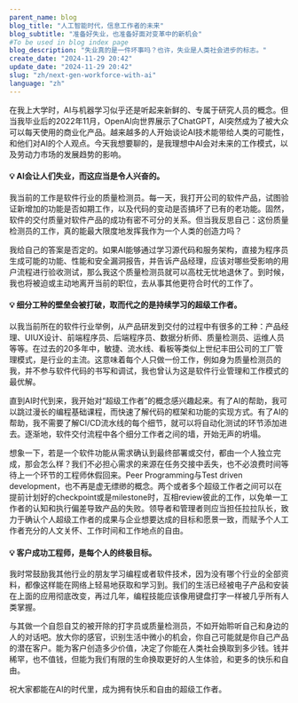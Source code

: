 ```yaml
---
parent_name: blog
blog_title: "人工智能时代，信息工作者的未来"
blog_subtitle: "准备好失业，也准备好面对变革中的新机会"
#To be used in blog index page
blog_description: "失业真的是一件坏事吗？也许，失业是人类社会进步的标志。"
create_date: "2024-11-29 20:42"
update_date: "2024-11-29 20:42"
slug: "zh/next-gen-workforce-with-ai"
language: "zh"
---
```


<p className="py-2">
在我上大学时，AI与机器学习似乎还是听起来新鲜的、专属于研究人员的概念。但当我毕业后的2022年11月，OpenAI向世界展示了ChatGPT，AI突然成为了被大众可以每天使用的商业化产品。越来越多的人开始谈论AI技术能带给人类的可能性，和他们对AI的个人观点。今天我想要聊的，是我理想中AI会对未来的工作模式，以及劳动力市场的发展趋势的影响。
</p>

<h4>
💡 AI会让人们失业，而这应当是令人兴奋的。
</h4>

<p className="py-2">
我当前的工作是软件行业的质量检测员。每一天，我打开公司的软件产品，试图验证新增加的功能是否如期工作，以及代码的变动是否搞坏了已有的老功能。固然，软件的交付质量对软件产品的成功有密不可分的关系。但当我反思自己：这份质量检测员的工作，真的能最大限度地发挥我作为一个人类的创造力吗？
</p>

<p className="py-2">
我给自己的答案是否定的。如果AI能够通过学习源代码和服务架构，直接为程序员生成可能的功能、性能和安全漏洞报告，并告诉产品经理，应该对哪些受影响的用户流程进行验收测试，那么我这个质量检测员就可以高枕无忧地退休了。到时候，我也将被迫或主动地离开当前的职位，去从事其他更符合时代的工作了。
</p>

<h4>
💡 细分工种的壁垒会被打破，取而代之的是持续学习的超级工作者。
</h4>

<p className="py-2">
以我当前所在的软件行业举例，从产品研发到交付的过程中有很多的工种：产品经理、UIUX设计、前端程序员、后端程序员、数据分析师、质量检测员、运维人员等等。在过去的20多年中，敏捷、流水线、看板等类似上世纪丰田公司的工厂管理模式，是行业的主流。这意味着每个人只做一份工作，例如身为质量检测员的我，并不参与软件代码的书写和调试，我也曾认为这是软件行业管理和工作模式的最优解。
</p>

<p className="py-2">
直到AI时代到来，我开始对“超级工作者”的概念感兴趣起来。有了AI的帮助，我可以跳过漫长的编程基础课程，而快速了解代码的框架和功能的实现方式。有了AI的帮助，我不需要了解CI/CD流水线的每个细节，就可以将自动化测试的环节添加进去。逐渐地，软件交付流程中各个细分工作者之间的墙，开始无声的坍塌。
</p>

<p className="py-2">
想象一下，若是一个软件功能从需求确认到最终部署或交付，都由一个人独立完成，那会怎么样？我们不必担心需求的来源在任务交接中丢失，也不必浪费时间等待上一个环节的工程师休假回来。Peer Programming与Test driven development，也不再是虚无缥缈的概念。两个或者多个超级工作者之间可以在提前计划好的checkpoint或是milestone时，互相review彼此的工作，以免单一工作者的认知和执行偏差导致产品的失败。领导者和管理者则应当担任拉拉队长，致力于确认个人超级工作者的成果与企业想要达成的目标和愿景一致，而赋予个人工作者充分的人文关怀、工作时间和工作地点的自由。
</p>

<h4>
💡 客户成功工程师，是每个人的终极目标。
</h4>

<p className="py-2">
我时常鼓励我其他行业的朋友学习编程或者软件技术，因为没有哪个行业的全部资料，都像这样能在网络上轻易地获取和学习到。我们的生活已经被电子产品和安装在上面的应用彻底改变，再过几年，编程技能应该像用键盘打字一样被几乎所有人类掌握。
</p>

<p className="py-2">
与其做一个自怨自艾的被开除的打字员或质量检测员，不如开始聆听自己和身边的人的对话吧。放大你的感官，识别生活中微小的机会，你自己可能就是你自己产品的潜在客户。能为客户创造多少价值，决定了你能在人类社会换取到多少钱。钱并稀罕，也不值钱，但能为我们有限的生命换取更好的人生体验，和更多的快乐和自由。
</p>

<p className="py-2">
祝大家都能在AI的时代里，成为拥有快乐和自由的超级工作者。
</p>